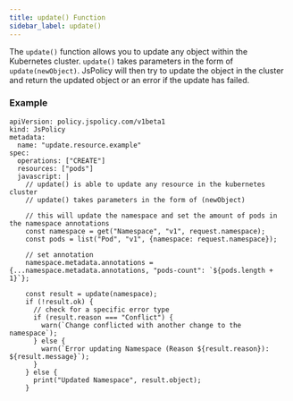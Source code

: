 ```yaml
---
title: update() Function
sidebar_label: update()
---
```


The `update()` function allows you to update any object within the Kubernetes cluster. `update()` takes parameters in the form of `update(newObject)`. JsPolicy will then try to update the object in the cluster and return the updated object or an error if the update has failed.

### Example

```
apiVersion: policy.jspolicy.com/v1beta1
kind: JsPolicy
metadata:
  name: "update.resource.example"
spec:
  operations: ["CREATE"]
  resources: ["pods"]
  javascript: |
    // update() is able to update any resource in the kubernetes cluster
    // update() takes parameters in the form of (newObject)
    
    // this will update the namespace and set the amount of pods in the namespace annotations
    const namespace = get("Namespace", "v1", request.namespace);
    const pods = list("Pod", "v1", {namespace: request.namespace});
    
    // set annotation
    namespace.metadata.annotations = {...namespace.metadata.annotations, "pods-count": `${pods.length + 1}`};
    
    const result = update(namespace);
    if (!result.ok) {
      // check for a specific error type
      if (result.reason === "Conflict") {
        warn(`Change conflicted with another change to the namespace`);
      } else {
        warn(`Error updating Namespace (Reason ${result.reason}): ${result.message}`);
      }
    } else {
      print("Updated Namespace", result.object);
    }
```
